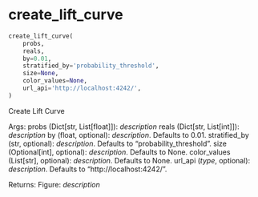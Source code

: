 # create_lift_curve { #rtichoke.create_lift_curve }

```python
create_lift_curve(
    probs,
    reals,
    by=0.01,
    stratified_by='probability_threshold',
    size=None,
    color_values=None,
    url_api='http://localhost:4242/',
)
```

Create Lift Curve

Args:
    probs (Dict[str, List[float]]): _description_
    reals (Dict[str, List[int]]): _description_
    by (float, optional): _description_. Defaults to 0.01.
    stratified_by (str, optional): _description_. Defaults to "probability_threshold".
    size (Optional[int], optional): _description_. Defaults to None.
    color_values (List[str], optional): _description_. Defaults to None.
    url_api (_type_, optional): _description_. Defaults to "http://localhost:4242/".

Returns:
    Figure: _description_